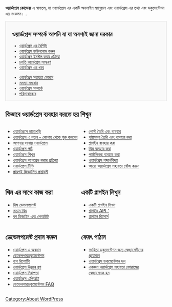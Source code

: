 <strong>ওয়ার্ডপ্রেস কোডেক্স</strong> এ স্বাগতম, যা ওয়ার্ডপ্রেস এর একটি অনলাইন ম্যানুয়াল এবং ওয়ার্ডপ্রেস এর তথ্য এবং ডকুমেন্টেশন এর সংকলন। .
{{bn:Stub}}
<!--        PORTAL LIST        -->
<div style="background:#f9f9f9;border:1px solid #ddd;font-size:95%;padding-left:1.5em;">
==ওয়ার্ডপ্রেস সম্পর্কে আপনি যা যা অবশ্যই জানা দরকার==
<ul style="float:left; width:200px;list-style:none;margin-bottom:10px;">
<li>[[ওয়ার্ডপ্রেস এর বৈশিষ্ট্য]]</li>
<li>[http://wordpress.org/download/ ওয়ার্ডপ্রেস ডাউনলোড করুন]</li>
<li>[[ওয়ার্ডপ্রেস ইনস্টল করার প্রক্রিয়া]]</li>
<li>[[Version {{CurrentVersion}}|চলতি ওয়ার্ডপ্রেস সংস্করণ]]</li>
<li>[http://wordpress.org/news/ ওয়ার্ডপ্রেস এর খবর]</li>
</ul>

<ul style="float:left; width:200px;list-style:none;margin-bottom:10px;">
<li>[http://wordpress.org/support/ ওয়ার্ডপ্রেস সহায়তা ফোরাম]</li>
<li>[[সমস্যা সমাধান]]</li>
<li>[[ওয়ার্ডপ্রেস সম্পর্কে]]</li>
<li>[[পরিভাষাকোষ]]</li>
</ul><span style="display:block;clear:left;"></span>
</div>

== কিভাবে ওয়ার্ডপ্রেস ব্যবহার করতে হয় শিখুন==
<div>
<div style="width:45%;float:left;padding-right:10px;">
* [[ওয়ার্ডপ্রেসে হাতেখড়ি]]
* [[ওয়ার্ডপ্রেস এ নতুন - কোথায় থেকে শুরু করবেন]]
* [[আপনার ভাষায় ওয়ার্ডপ্রেস]]
* [[ওয়ার্ডপ্রেস পাঠ]]
* [http://learn.wordpress.com/ ওয়ার্ডপ্রেস শিখুন]
* [[ওয়ার্ডপ্রেস আপগ্রেড করার প্রক্রিয়া]]
* [http://wordpress.tv/ ওয়ার্ডপ্রেস.টিভি]
* [[FAQ|প্রায়শই জিজ্ঞাসিত প্রশ্নাবলী]]

</div><div style="width:45%;float:left">
* [[bn:পোস্ট তৈরি এবং ব্যবহার|পোস্ট তৈরি এবং ব্যবহার]]
* [[Pages|পৃষ্ঠাসমূহ তৈরি এবং ব্যবহার করা]]
* [[Plugins|প্লাগইন ব্যবহার করা]]
* [[Themes|থিম ব্যবহার করা]]
* [[পার্মালিনক্স ব্যবহার করা]]
* [[ওয়ার্ডপ্রেস শব্দার্থবিদ্যা]]
* [[Getting_More_Help|আরো ওয়ার্ডপ্রেস সহায়তা খোঁজ করুন]]
</div>
<div style="clear:both;"></div>
</div>
<div>
<div style="width:45%;float:left;padding-right:10px;">

== থিম এর সাথে কাজ করা ==
* [[bn:থিম ডেভলপমেন্ট|থিম ডেভলপমেন্ট]]
* [[সন্তান থিম]]
* [[ব্লগ ডিজাইন এবং লেআউট]]

</div><div style="width:45%;float:left">

== একটি প্লাগইন লিখুন ==
* [[একটি প্লাগইন লিখন]]
* [[প্লাগইন API ']]
* [[প্লাগইন রিসোর্স]]
</div>
<div style="clear:both;"></div>
</div>

<div>
<div style="width:45%;float:left;padding-right:10px;">

== ডেভেলপমেন্ট প্রদান করুন ==
* [[ওয়ার্ডপ্রেস এ অবদান]]
* [[ডেভেলপারডকুমেন্টেশন]]
* [[বাগ রিপোর্টিং]]
* [http://wpdevel.wordpress.com/ ওয়ার্ডপ্রেস উন্নয়ন ব্লগ​​ ]
* [[Hardening_WordPress | ওয়ার্ডপ্রেস নিরাপত্তা]]
* [[ওয়ার্ডপ্রেস এপিআই]]
* [[ডেভেলপারডকুমেন্টেশন FAQ]]

</div><div style="width:45%;float:left">

== ফেরৎ পাঠান  ==
* [[Codex:Contributing|সংহিতা ডকুমেন্টেশন জন্য স্বেচ্ছাসেবীদের প্রয়োজন]]
* [[Documentation team|ওয়ার্ডপ্রেস ডকুমেন্টেশন দল]]
* [[Support_Forum_Volunteers|একজন ওয়ার্ডপ্রেস সহায়তা ফোরামের স্বেচ্ছাসেবক হন]]
</div>
<div style="clear:both;"></div>
</div>

{{Browsebar}}
{{Languages|
{{en}}
{{ar}}
{{bg}}
{{bn}}
{{bs}}
{{cs}}
{{de}}
{{es}}
{{fi}}
{{fr}}
{{he}}
{{hr}}
{{hu}}
{{id}}
{{it}}
{{ja/top}}
{{ka}}
{{km}}
{{ko}}
{{mk}}
{{nl}}
{{pl}}
{{pt}}
{{pt-br}} 
{{ru}}
{{ro}}
{{sk}}
{{sl}}
{{sq}}
{{sv}}
{{th}}
{{tr}}
{{uk|??????? ????????}}
{{vi}}
{{zh-cn}}
{{zh-tw}}
}}

[[Category:About WordPress]]